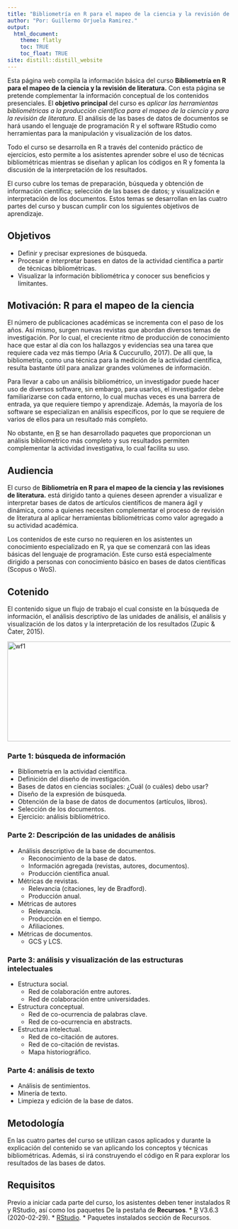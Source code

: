 ```yaml
---
title: "Bibliometría en R para el mapeo de la ciencia y la revisión de literatura."
author: "Por: Guillermo Orjuela Ramirez."
output:
  html_document:
    theme: flatly
    toc: TRUE
    toc_float: TRUE
site: distill::distill_website
---
```


Esta página web compila la información básica del curso **Bibliometría en R para el mapeo de la ciencia y la revisión de literatura.** Con esta página se pretende complementar la información conceptual de los contenidos presenciales. El **objetivo principal** del curso es *aplicar las herramientas bibliométricas a la producción científica para el mapeo de la ciencia y para la revisión de literatura*. El análisis de las bases de datos de documentos se hará usando el lenguaje de programación R y el software RStudio como herramientas para la manipulación y visualización de los datos.

Todo el curso se desarrolla en R a través del contenido práctico de ejercicios, esto permite a los asistentes aprender sobre el uso de técnicas bibliométricas mientras se diseñan y aplican los códigos en R y fomenta la discusión de la interpretación de los resultados.

El curso cubre los temas de preparación, búsqueda y obtención de información científica; selección de las bases de datos; y visualización e interpretación de los documentos. Estos temas se desarrollan en las cuatro partes del curso y buscan cumplir con los siguientes objetivos de aprendizaje.

## Objetivos
* Definir y precisar expresiones de búsqueda.
* Procesar e interpretar bases en datos de la actividad científica a partir de técnicas bibliométricas.
* Visualizar la información bibliométrica y conocer sus beneficios y limitantes.

## Motivación: R para el mapeo de la ciencia
El número de publicaciones académicas se incrementa con el paso de los años. Así mismo, surgen nuevas revistas que abordan diversos temas de investigación. Por lo cual, el creciente ritmo de producción de conocimiento hace que estar al día con los hallazgos y evidencias sea una tarea que requiere cada vez más tiempo (Aria & Cuccurullo, 2017). De allí que, la bibliometría, como una técnica para la medición de la actividad científica, resulta bastante útil para analizar grandes volúmenes de información.

Para llevar a cabo un análisis bibliométrico, un investigador puede hacer uso de diversos software, sin embargo, para usarlos, el investigador debe familiarizarse con cada entorno, lo cual muchas veces es una barrera de entrada, ya que requiere tiempo y aprendizaje. Además, la mayoría de los software se especializan en análisis específicos, por lo que se requiere de varios de ellos para un resultado más completo.

No obstante, en [R](https://www.r-project.org/) se han desarrollado paquetes que proporcionan un análisis bibliométrico más completo y sus resultados permiten complementar la actividad investigativa, lo cual facilita su uso.

## Audiencia
El curso de **Bibliometría en R para el mapeo de la ciencia y las revisiones de literatura.** está dirigido tanto a quienes deseen aprender a visualizar e interpretar bases de datos de artículos científicos de manera ágil y dinámica, como a quienes necesiten complementar el proceso de revisión de literatura al aplicar herramientas bibliométricas como valor agregado a su actividad académica. 

Los contenidos de este curso no requieren en los asistentes un conocimiento especializado en R, ya que se comenzará con las ideas básicas del lenguaje de programación. Este curso está especialmente dirigido a personas con conocimiento básico en bases de datos científicas (Scopus o WoS).

## Cotenido
El contenido sigue un flujo de trabajo el cual consiste en la búsqueda de información, el análisis descriptivo de las unidades de análisis, el análisis y visualización de los datos y la interpretación de los resultados (Zupic & Čater, 2015).

<img src="C:/Users/User/Google Drive/Web_pages/bibliometria_r_rev-lit/wf_index.png" alt="wf1" title="wf1" width="640" height="225" />

### Parte 1: búsqueda de información
* Bibliometría en la actividad científica.
* Definición del diseño de investigación.
* Bases de datos en ciencias sociales: ¿Cuál (o cuáles) debo usar?
* Diseño de la expresión de búsqueda.
* Obtención de la base de datos de documentos (artículos, libros).
* Selección de los documentos.
* Ejercicio: análisis bibliométrico.

### Parte 2: Descripción de las unidades de análisis
* Análisis descriptivo de la base de documentos.
  +   Reconocimiento de la base de datos.
  +   Información agregada (revistas, autores, documentos).
  +   Producción científica anual.
* Métricas de revistas.
  +   Relevancia (citaciones, ley de Bradford).
  +   Producción anual.
* Métricas de autores
  +   Relevancia.
  +   Producción en el tiempo.
  +   Afiliaciones.
* Métricas de documentos.
  +   GCS y LCS.

### Parte 3: análisis y visualización de las estructuras intelectuales
* Estructura social.
  +   Red de colaboración entre autores.
  +   Red de colaboración entre universidades.
* Estructura conceptual.
  +   Red de co-ocurrencia de palabras clave.
  +   Red de co-ocurrencia en abstracts.
* Estructura intelectual.
  +   Red de co-citación de autores.
  +   Red de co-citación de revistas.
  +   Mapa historiográfico.

### Parte 4: análisis de texto
* Análisis de sentimientos.
* Minería de texto.
* Limpieza y edición de la base de datos.

## Metodología
En las cuatro partes del curso se utilizan casos aplicados y durante la explicación del contenido se van aplicando los conceptos y técnicas bibliométricas. Además, si irá construyendo el código en R para explorar los resultados de las bases de datos.

## Requisitos
Previo a iniciar cada parte del curso, los asistentes deben tener instalados R y RStudio, así como los paquetes De la pestaña de **Recursos**.
  * [R](https://www.r-project.org/) V3.6.3 (2020-02-29).
  * [RStudio](https://rstudio.com/).
  * Paquetes instalados sección de Recursos.
